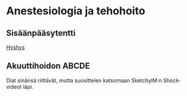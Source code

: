 # Anestesiologia ja tehohoito 

## Sisäänpääsytentti {#Sisaanpaasytentti}

[Hyshys](images/Sisäänpääsytentti_ANE.pdf)

## Akuuttihoidon ABCDE

Diat sinänsä riittävät, mutta suosittelen katsomaan SketchyIM:n Shock-videot läpi. 

